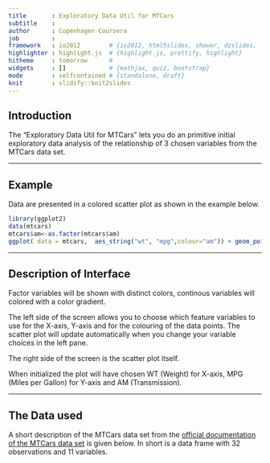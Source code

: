 ```yaml
---
title       : Exploratory Data Util for MTCars
subtitle    : 
author      : Copenhagen Coursera
job         : 
framework   : io2012        # {io2012, html5slides, shower, dzslides, ...}
highlighter : highlight.js  # {highlight.js, prettify, highlight}
hitheme     : tomorrow      # 
widgets     : []            # {mathjax, quiz, bootstrap}
mode        : selfcontained # {standalone, draft}
knit        : slidify::knit2slides
---
```


## Introduction

The "Exploratory Data Util for MTCars" lets you do an primitive initial exploratory data analysis of the relationship of 3 chosen variables from the MTCars data set.

---

## Example
Data are presented in a colored scatter plot as shown in the example below. 

```r
library(ggplot2)
data(mtcars)
mtcars$am<-as.factor(mtcars$am)
ggplot( data = mtcars,  aes_string("wt", "mpg",colour="am")) + geom_point()

```

---

## Description of Interface

Factor variables will be shown with distinct colors, continous variables will colored with a color gradient.

The left side of the screen allows you to choose which feature variables to use for the X-axis, Y-axis and for the colouring of the data points. The scatter plot will update automatically when you change your variable choices in the left pane.

The right side of the screen is the scatter plot itself. 

When initialized the plot will have chosen WT (Weight) for X-axis, MPG (Miles per Gallon) for Y-axis and AM (Transmission). 

---

## The Data used

A short description of the MTCars data set from the <a href="https://stat.ethz.ch/R-manual/R-devel/library/datasets/html/mtcars.html">official documentation of the MTCars data set</a> is given below. In short is a data frame with 32 observations and 11 variables.













